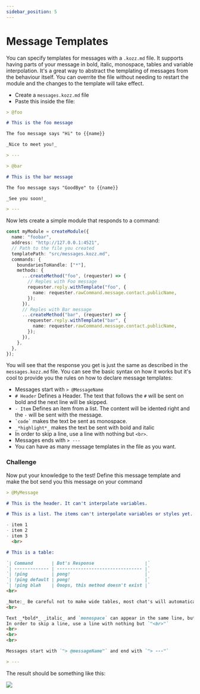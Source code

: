 ```yaml
---
sidebar_position: 5
---
```


# Message Templates

You can specify templates for messages with a `.kozz.md` file. It supports having parts of your message in bold, italic, monospace, tables and variable interpolation. It's a great way to abstract the templating of messages from the behaviour itself. You can overrite the file without needing to restart the module and the changes to the template will take effect.

- Create a `messages.kozz.md` file
- Paste this inside the file:

```markdown
> @foo

# This is the foo message

The foo message says "Hi" to {{name}}

_Nice to meet you!_

> ---

> @bar

# This is the bar message

The foo message says "GoodBye" to {{name}}

_See you soon!_

> ---
```

Now lets create a simple module that responds to a command:

```typescript
const myModule = createModule({
  name: "foobar",
  address: "http://127.0.0.1:4521",
  // Path to the file you created
  templatePath: "src/messages.kozz.md",
  commands: {
    boundariesToHandle: ["*"],
    methods: {
      ...createMethod("foo", (requester) => {
        // Reples with Foo message
        requester.reply.withTemplate("foo", {
          name: requester.rawCommand.message.contact.publicName,
        });
      }),
      // Reples with Bar message
      ...createMethod("bar", (requester) => {
        requester.reply.withTemplate("bar", {
          name: requester.rawCommand.message.contact.publicName,
        });
      }),
    },
  },
});
```

You will see that the response you get is just the same as described in the `messages.kozz.md` file. You can see the basic syntax on how it works but it's cool to provide you the rules on how to declare message templates:

- Messages start with `> @MessageName`
- `# Header` Defines a Header. The text that follows the `#` will be sent on bold and the next line will be skipped.
- `- Item` Defines an item from a list. The content will be idented right and the `-` will be sent with the message.
- `` `code` `` makes the text be sent as monospace.
- `_*highlight*_` makes the text be sent with bold and italic
- In order to skip a line, use a line with nothing but `<br>`.
- Messages ends with `> ---`
- You can have as many message templates in the file as you want.

### Challenge

Now put your knowledge to the test! Define this message template and make the bot send you this message on your command

```markdown
> @MyMessage

# This is the header. It can't interpolate variables.

# This is a list. The items can't interpolate variables or styles yet.

- item 1
- item 2
- item 3
  <br>

# This is a table:

`| Command       | Bot's Response                   |`
`| ------------- | -------------------------------- |`
`| !ping         | pong!                            |`
`| !ping default | pong!                            |`
`| !ping blah    | Ooops, this method doesn't exist |`
<br>

_Note:_ Be careful not to make wide tables, most chat's will automatically break lines that become too long.
<br>

Text _*bold*_ _italic_ and `monospace` can appear in the same line, but you can't mix and match them
In order to skip a line, use a line with nothing but `"<br>"`
<br>
<br>
<br>

Messages start with `"> @messageName"` and end with `"> ---"`

> ---
```

The result should be something like this:

<img src="/img/Challange.jpg" />
